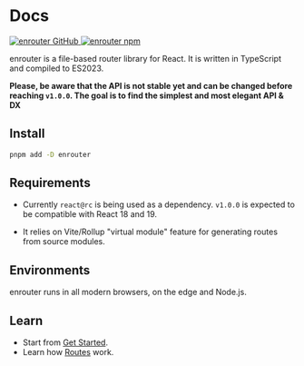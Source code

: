 # Docs

<div className="mt-8 flex gap-4">
  <a href="https://github.com/eu-ge-ne/enrouter">
    <img
      alt="enrouter GitHub"
      src="https://img.shields.io/github/package-json/v/eu-ge-ne/enrouter?label=github"
    />
  </a>
  <a href="https://www.npmjs.com/package/enrouter">
    <img alt="enrouter npm" src="https://img.shields.io/npm/v/enrouter" />
  </a>
</div>

enrouter is a file-based router library for React. It is written in TypeScript
and compiled to ES2023.

**Please, be aware that the API is not stable yet and can be changed before
reaching `v1.0.0`.
The goal is to find the simplest and most elegant API & DX**

## Install

```bash
pnpm add -D enrouter
```

## Requirements

- Currently `react@rc` is being used as a dependency. `v1.0.0` is expected to be
  compatible with React 18 and 19.

- It relies on Vite/Rollup "virtual module" feature for generating routes
  from source modules.

## Environments

enrouter runs in all modern browsers, on the edge and Node.js.

## Learn

- Start from [Get Started](/docs/start).
- Learn how [Routes](/docs/routes) work.
